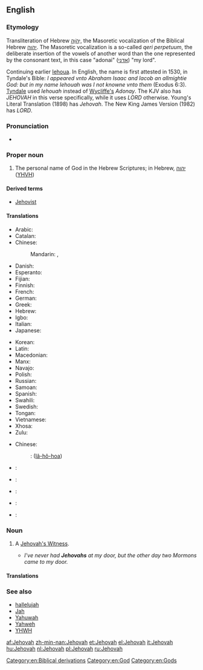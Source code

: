 ==English==

===Etymology===
Transliteration of  Hebrew  [[יְהֹוָה]], the Masoretic vocalization  of the Biblical Hebrew [[יהוה]].
The Masoretic vocalization is a so-called   ''qeri perpetuum'', the deliberate insertion of the vowels of another word than the one represented by the consonant text, in  this case "adonai" ([[אדני]]) "my lord".

Continuing earlier [[Iehova|Iehoua]]. In English, the name is first attested in 1530, in Tyndale's Bible: ''I appeared vnto Abraham Isaac and Iacob an allmightie God: but in my name Iehouah was I not knowne vnto them'' (Exodus 6:3).
[[w:William Tyndale|Tyndale]] used  ''Iehouah'' instead of [[w:John Wycliffe|Wycliffe's]] ''Adonay''. The KJV also has ''JEHOVAH'' in this verse specifically, while it uses ''LORD'' otherwise. Young's Literal Translation (1898) has ''Jehovah''. The New King James Version (1982) has ''LORD''.

===Pronunciation===
* {{IPA|/dʒəˈhoʊvə/|lang=en}}

===Proper noun===
{{en-proper noun}}

# {{context|religion|lang=en}} The personal name of God in the Hebrew Scriptures; in Hebrew, [[יהוה]] ([[YHVH]])

====Derived terms====
* [[Jehovist]]

====Translations====
{{trans-top|Transliteration of the Masoretic vocalization of the Tetragrammaton}}
* Arabic: {{t-|ar|يهوه|m|tr=yahwah, yahwa|sc=Arab}}
* Catalan: {{t-|ca|Jehovà|m}}
* Chinese:
*: Mandarin: {{t-|cmn|耶和華|sc=Hani}}, {{t-|cmn|耶和华|tr=Yēhéhuá|sc=Hani}}
* Danish: {{t-|da|Jehova}}
* Esperanto: {{t-|eo|Jehovo}}
* Fijian: {{t-|fj|Jiova}}
* Finnish: {{t-|fi|Jehova}}
* French: {{t+|fr|Jéhovah}}
* German: {{t+|de|Jehova}}
* Greek: {{t+|el|Ιεχωβά|m|tr=Iechová}}
* Hebrew: {{t+|he|יהוה|m|tr=yahwe|sc=Hebr}}
* Igbo: {{tø|ig|Jehova}}
* Italian: {{t+|it|Geova}}
* Japanese: {{t-|ja|エホバ|tr=Ehoba|sc=Jpan}}
{{trans-mid}}
* Korean: {{t+|ko|여호와|tr=Yeohowa|sc=Kore}}
* Latin: {{t-|la|Iehova}}
* Macedonian: {{t-|mk|Јехова|m|tr=Jehóva}}
* Manx: {{t|gv|Yahvey|m}}
* Navajo: {{tø|nv|Jiihóvah}}
* Polish: {{t-|pl|Jehowa|m}}
* Russian: {{t-|ru|Иегова|m|tr=Ijegóva}}
* Samoan: {{t-|sm|Ieova}}
* Spanish: {{t+|es|Jehová|m}}
* Swahili: {{t-|sw|Yehova}}
* Swedish: {{t-|sv|Jehova}}
* Tongan: {{t-|to|Jihova}}
* Vietnamese: {{t+|vi|Giê-hô-va}}
* Xhosa: {{t-|xh|uYehova}}
* Zulu: {{t-|zu|uJehova}}
{{trans-bottom}}

{{trans-see|Yahweh}}

{{checktrans-top}}
* Chinese:
*: {{ttbc|nan}}: {{zh-ts|耶和華|耶和华}} ([[Iâ-hô-hoa]])
* {{ttbc|fr}}: {{t+|fr|Jéhovah}}
* {{ttbc|he}}: {{t+|he|יהוה}}
{{trans-mid}}
* {{ttbc|la}}: {{t-|la|Iehova}}
* {{ttbc|sk}}: {{t-|sk|Jehova|m}}
* {{ttbc|es}}: {{t+|es|Jehová|m}}
{{trans-bottom}}

===Noun===
{{en-noun}}

# {{context|informal|lang=en}} A [[Jehovah's Witness]].
#* ''I've never had '''Jehovahs''' at my door, but the other day two Mormons came to my door.''

====Translations====
{{trans-see|Jehovah's Witness}}

===See also===
* [[hallelujah]]
* [[Jah]]
* [[Yahuwah]]
* [[Yahweh]]
* [[YHWH]]

[[Category:en:Biblical derivations]]
[[Category:en:God]]
[[Category:en:Gods]]

[[af:Jehovah]]
[[zh-min-nan:Jehovah]]
[[et:Jehovah]]
[[el:Jehovah]]
[[it:Jehovah]]
[[hu:Jehovah]]
[[nl:Jehovah]]
[[pl:Jehovah]]
[[ru:Jehovah]]